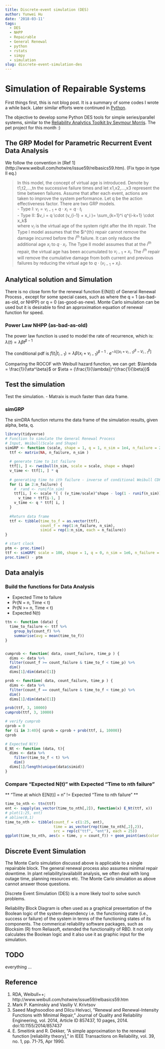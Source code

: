 ```yaml
---
title: Discrete-event simulation (DES)
author: Yunwei Hu
date: '2018-03-11'
tags:
  - DES
  - NHPP
  - Repairable
  - General Renewal
  - python
  - rstats
  - simpy
  - simulation
slug: discrete-event-simulation-des
---
```


# Simulation of Repairable Systems

First things first, this is not blog post. It is a summary of some codes I wrote a while back. Later similar efforts were continued in [Python](https://github.com/huyunwei/des).

The objective to develop some Python DES tools for simple series/parallel systems, similar to the [Reliability Analytics Toolkit by Seymour Morris](http://reliabilityanalyticstoolkit.appspot.com/discrete_event_simulation). The pet project for this month :)

## The GRP Model for Parametric Recurrent Event Data Analysis
We follow the convention in [Ref 1] (http://www.weibull.com/hotwire/issue59/relbasics59.htm). (Fix typo in type II eq.)

> In this model, the concept of virtual age is introduced. Denote by t1,t2,...,tn the successive failure times and let x1,x2,...,x3 represent the time between failures. Assume that after each event, actions are taken to improve the system performance. Let q be the action effectiveness factor. There are two GRP models. </br>
- Type I:  $v_i = v_{i-1} + q \cdot x_i = q \cdot t_i$ </br>
- Type II: $v_i = q \cdot (v_{i-1} +  x_i )= \sum_{k=1}^i q^{i-k+1} \cdot x_k$</br>
where $v_i$ is the virtual age of the system right after the ith repair. The Type I model assumes that the $i^{th} repair cannot remove the damage incurred before the $i^{th}$ failure. It can only reduce the additional age $x_i$ to $q \cdot x_i$. The Type II model assumes that at the $i^{th}$ repair, the virtual age has been accumulated to $v_{i-1} + x_i$. The $i^{th}$ repair will remove the cumulative damage from both current and previous failures by reducing the virtual age to $q \cdot (v_{i-1} + x_i )$.


## Analytical solution and Simulation

There is no close form for the renewal function E(N(t)) of General Renewal Process , except for some special cases, such as where the q = 1 (as-bad-as-old, or NHPP) or q = 0 (as-good-as-new). Monte Carlo simulation can be used but it is desirable to find an approximation equation of renewal function for speed. 

### Power Law NHPP (as-bad-as-old)

The power law function is used to model the rate of recurrence, which is: $\lambda(t) = \lambda\beta t^{\beta-1}$

The conditional pdf is $f(t_i|t_{i-1}) = \lambda \beta (x_i + v_{i-1})^{\beta-1} \cdot e^{-\lambda[(x_i + v_{i-1})^\beta - V_{i-1}^\beta]}$

Comparing the ROCOF with Weibull hazard function, we can get: $\lambda = \frac{1}{\eta^\beta}$ or $\eta = (\frac{1}{\lambda})^{\frac{1}{\beta}}$

## Test the simulation
Test the simulation.
- Matraix is much faster than data frame.


### simGRP
The simDRA function returns the data frame of the simulation results, given alpha, beta, q.
```r

library(tidyverse)
# Function to simulate the General Renewal Process
# Input, Weibull(Scale and Shape)
simGRP <- function (scale, shape = 1, q = 1, n_sim = 1e4, n_failure = 25) {
  ttf <- matrix(NA, n_failure, n_sim )
  
  # generate time to 1st failure
  ttf[1, ] <- rweibull(n_sim, scale = scale, shape = shape)
  v_time <- ttf[1, ] * q
  
  # generating time to ith failure - inverse of conditional Weibull CDF
  for (i in 2:n_failure) {
    #  rand <- runif(n_sim)
    ttf[i, ] <- scale *( ( (v_time/scale)^shape - log(1 - runif(n_sim)) )^(1 / shape)) - 
      v_time + ttf[i-1, ]
    v_time <- q * ttf[ i, ]
  }
  
  #Return data frame
  ttf <- tibble(time_to_f = as.vector(ttf), 
                count_f = rep(1:n_failure, n_sim), 
                simid = rep(1:n_sim, each = n_failure))
}

# start clock
ptm <- proc.time()
ttf <- simGRP( scale = 100, shape = 1, q = 0, n_sim = 1e6, n_failure = 25)
proc.time() - ptm
```
## Data analyis
### Build the functions for Data Analysis
- Expected Time to failure
- Pr(N = n, Time < t)
- Pr(N >= n, Time < t)
- Expected N(t)

```r

ttn <- function (data) {
  time_to_failure <- ttf %>%
    group_by(count_f) %>%
    summarise(avg = mean(time_to_f))
}


cumprob <- function( data, count_failure, time_p ) { 
  dims <- data %>%
  filter(count_f >= count_failure & time_to_f < time_p) %>%
  dim()
  dims[1]/dim(data)[1]}

prob <- function( data, count_failure, time_p ) { 
  dims <- data %>%
  filter(count_f == count_failure & time_to_f < time_p) %>%
  dim()
  dims[1]/dim(data)[1]}

prob(ttf, 3, 10000)
cumprob(ttf, 3, 10000)

# verify cumprob
cprob = 0
for (i in 3:40){ cprob = cprob + prob(ttf, i, 10000)}
cprob

# Expected N(t)
E_Nt <- function (data, t){
  dims <- data %>%
    filter(time_to_f < t) %>%
    dim()
  dims[1]/length(unique(data$simid))
}
```

### Compare "Expected N(t)" with Expected "Time to nth failure"

** "Time at which E[N(t)] = n" != Expected "Time to nth failure" **

```r
time_to_nth <- ttn(ttf)
ent <- sapply(as_vector(time_to_nth[,2]), function(x) E_Nt(ttf, x))
# plot(1:25, ent)
# abline(0,1)
time_to_nth <- tibble(count_f = c(1:25, ent), 
                      time = as_vector(rep(time_to_nth[,2],2)),
                      src = rep(c("ttf", "ent"), each = 25))
ggplot(time_to_nth, aes(x = time, y = count_f)) + geom_point(aes(color = src))
```




## Discrete Event Simulation

The Monte Carlo simulation discussd above is applicable to a single repairable block. The general renewal process also assumes minimal repair downtime. In plant reliability/availabilit analysis, we often deal with long outage time, planning resources etc. The Monte Carlo simulation as above cannot answer those questions. 

  

Discrete Event Simulation (DES) is a more likely tool to solve sunch problems. 

Reliability Block Diagram is often used as a graphical presentation of the Boolean logic of the system dependency i.e. the functioning state (i.e., success or failure) of the system in terms of the functioning states of its components. The commerical reliability software packages, such as Blocksim (R) from Reliasoft, extended the functionality of RBD. It not only calculates the Boolean logic and it also use it as graphic input for the simulation.

## TODO
everything ...


## Reference

1. RDA, Weibull++; http://www.weibull.com/hotwire/issue59/relbasics59.htm
1. Mark P. Kaminskiy and Vasiliy V. Krivtsov
2. Saeed Maghsoodloo and Dilcu Helvaci, “Renewal and Renewal-Intensity Functions with Minimal Repair,” Journal of Quality and Reliability Engineering, vol. 2014, Article ID 857437, 10 pages, 2014. doi:10.1155/2014/857437
3. E. Smeitink and R. Dekker, "A simple approximation to the renewal function [reliability theory]," in IEEE Transactions on Reliability, vol. 39, no. 1, pp. 71-75, Apr 1990.